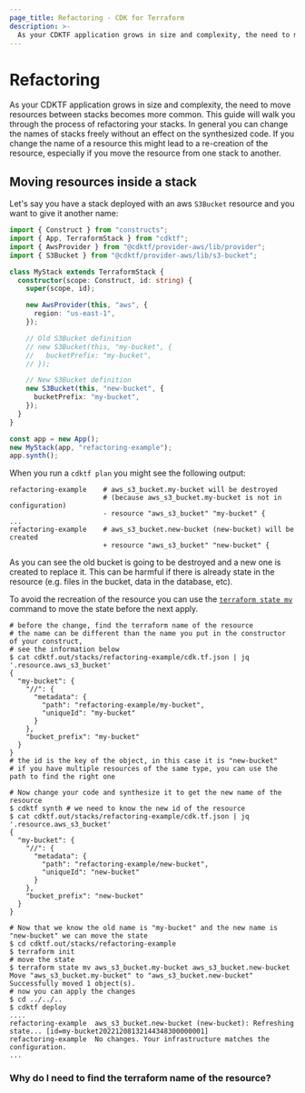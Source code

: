 ```yaml
---
page_title: Refactoring - CDK for Terraform
description: >-
  As your CDKTF application grows in size and complexity, the need to move resources between stacks becomes more common. This guide will walk you through the process of refactoring your stacks.
---
```


# Refactoring

As your CDKTF application grows in size and complexity, the need to move resources between stacks becomes more common. This guide will walk you through the process of refactoring your stacks. In general you can change the names of stacks freely without an effect on the synthesized code. If you change the name of a resource this might lead to a re-creation of the resource, especially if you move the resource from one stack to another.

## Moving resources inside a stack

Let's say you have a stack deployed with an aws `S3Bucket` resource and you want to give it another name:

```typescript
import { Construct } from "constructs";
import { App, TerraformStack } from "cdktf";
import { AwsProvider } from "@cdktf/provider-aws/lib/provider";
import { S3Bucket } from "@cdktf/provider-aws/lib/s3-bucket";

class MyStack extends TerraformStack {
  constructor(scope: Construct, id: string) {
    super(scope, id);

    new AwsProvider(this, "aws", {
      region: "us-east-1",
    });

    // Old S3Bucket definition
    // new S3Bucket(this, "my-bucket", {
    //   bucketPrefix: "my-bucket",
    // });

    // New S3Bucket definition
    new S3Bucket(this, "new-bucket", {
      bucketPrefix: "my-bucket",
    });
  }
}

const app = new App();
new MyStack(app, "refactoring-example");
app.synth();
```

When you run a `cdktf plan` you might see the following output:

```shell-session
refactoring-example    # aws_s3_bucket.my-bucket will be destroyed
                       # (because aws_s3_bucket.my-bucket is not in configuration)
                       - resource "aws_s3_bucket" "my-bucket" {
...
refactoring-example    # aws_s3_bucket.new-bucket (new-bucket) will be created
                       + resource "aws_s3_bucket" "new-bucket" {
```

As you can see the old bucket is going to be destroyed and a new one is created to replace it. This can be harmful if there is already state in the resource (e.g. files in the bucket, data in the database, etc).

To avoid the recreation of the resource you can use the [`terraform state mv`](https://developer.hashicorp.com/terraform/cli/commands/state/mv) command to move the state before the next apply.

```shell-session
# before the change, find the terraform name of the resource
# the name can be different than the name you put in the constructor of your construct,
# see the information below
$ cat cdktf.out/stacks/refactoring-example/cdk.tf.json | jq '.resource.aws_s3_bucket'
{
  "my-bucket": {
    "//": {
      "metadata": {
        "path": "refactoring-example/my-bucket",
        "uniqueId": "my-bucket"
      }
    },
    "bucket_prefix": "my-bucket"
  }
}
# the id is the key of the object, in this case it is "new-bucket"
# if you have multiple resources of the same type, you can use the path to find the right one

# Now change your code and synthesize it to get the new name of the resource
$ cdktf synth # we need to know the new id of the resource
$ cat cdktf.out/stacks/refactoring-example/cdk.tf.json | jq '.resource.aws_s3_bucket'
{
  "my-bucket": {
    "//": {
      "metadata": {
        "path": "refactoring-example/new-bucket",
        "uniqueId": "new-bucket"
      }
    },
    "bucket_prefix": "new-bucket"
  }
}

# Now that we know the old name is "my-bucket" and the new name is "new-bucket" we can move the state
$ cd cdktf.out/stacks/refactoring-example
$ terraform init
# move the state
$ terraform state mv aws_s3_bucket.my-bucket aws_s3_bucket.new-bucket
Move "aws_s3_bucket.my-bucket" to "aws_s3_bucket.new-bucket"
Successfully moved 1 object(s).
# now you can apply the changes
$ cd ../../..
$ cdktf deploy
....
refactoring-example  aws_s3_bucket.new-bucket (new-bucket): Refreshing state... [id=my-bucket20221208132144348300000001]
refactoring-example  No changes. Your infrastructure matches the configuration.
...
```

### Why do I need to find the terraform name of the resource?
